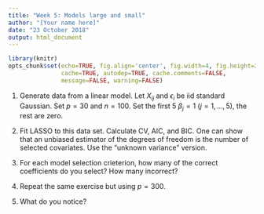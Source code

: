 ```yaml
---
title: "Week 5: Models large and small"
author: "[Your name here]"
date: "23 October 2018"
output: html_document
---
```


```r
library(knitr)
opts_chunk$set(echo=TRUE, fig.align='center', fig.width=4, fig.height=3,
               cache=TRUE, autodep=TRUE, cache.comments=FALSE,
               message=FALSE, warning=FALSE)
```

1. Generate data from a linear model. Let $X_{ij}$ and $\epsilon_i$ be iid standard Gaussian. Set $p=30$ and $n=100$. Set the first 5 $\beta_j = 1$ ($j=1,\ldots,5$), the rest are zero.

2. Fit LASSO to this data set. Calculate CV, AIC, and BIC. One can show that an unbiased estimator of the degrees of freedom is the number of selected covariates. Use the "unknown variance" version.

3. For each model selection crieterion, how many of the correct coefficients do you select? How many incorrect?

4. Repeat the same exercise but using $p=300$.

5. What do you notice?